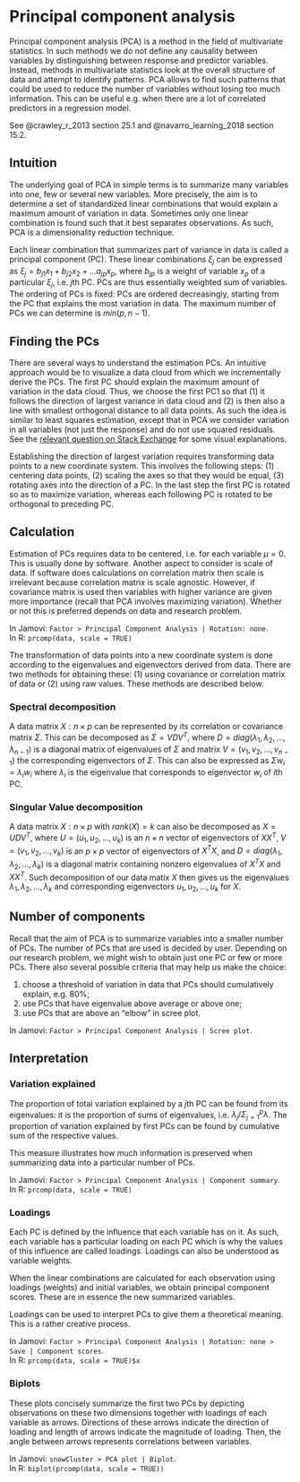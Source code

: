 # Principal component analysis

Principal component analysis (PCA) is a method in the field of multivariate statistics. In such methods we do not define any causality between variables by distinguishing between response and predictor variables. Instead, methods in multivariate statistics  look at the overall structure of data and attempt to identify patterns. PCA allows to find such patterns that could be used to reduce the number of variables without losing too much information. This can be useful e.g. when there are a lot of correlated predictors in a regression model.

See @crawley_r_2013 section 25.1 and @navarro_learning_2018 section 15.2. 

## Intuition

The underlying goal of PCA in simple terms is to summarize many variables into one, few or several new variables. More precisely, the aim is to determine a set of standardized linear combinations that would explain a maximum amount of variation in data. Sometimes only one linear combination is found such that it best separates observations. As such, PCA is a dimensionality reduction technique. 

Each linear combination that summarizes part of variance in data is called a principal component (PC). These linear combinations $\xi_j$ can be expressed as  $\xi_j = b_{j1}x_1 + b_{j2}x_2+ ... a_{jp}x_p$, where $b_{jp}$ is a weight of variable $x_p$ of a particular $\xi_j$, i.e. $j$th PC. PCs are thus essentially weighted sum of variables. The ordering of PCs is fixed: PCs are ordered decreasingly, starting from the PC that explains the most variation in data. The maximum number of PCs we can determine is $min(p, n - 1)$. 

## Finding the PCs

There are several ways to understand the estimation PCs. An intuitive approach would be to visualize a data cloud from which we incrementally derive the PCs. The first PC  should explain the maximum amount of variation in the data cloud. Thus, we choose the first PC1 so that (1) it follows the direction of largest variance in data cloud and (2) is then also a line with smallest orthogonal distance to all data points. As such the idea is similar to least squares estimation, except that in PCA we consider variation in all variables (not just the response) and do not use squared residuals. See the [relevant question on Stack Exchange](https://stats.stackexchange.com/questions/2691/making-sense-of-principal-component-analysis-eigenvectors-eigenvalues) for some visual explanations.

Establishing the direction of largest variation requires transforming data points to a new coordinate system. This involves the following steps: (1) centering data points, (2) scaling the axes so that they would be equal, (3) rotating axes into the direction of a  PC. In the last step the first PC is rotated so as to maximize variation, whereas each following PC is rotated to be orthogonal to preceding PC. 

## Calculation

Estimation of PCs requires data to be centered, i.e. for each variable $\mu = 0$. This is usually done by software. Another aspect to consider is scale of data. If software does calculations on correlation matrix then scale is irrelevant because correlation matrix is scale agnostic. However, if covariance matrix is used then variables with higher variance are given more importance (recall that PCA involves maximizing variation). Whether or not this is preferred depends on data and research problem.

In Jamovi: `Factor > Principal Component Analysis | Rotation: none`.  
In R: `prcomp(data, scale = TRUE)`

The transformation of data points into a new coordinate system is done according to the eigenvalues and eigenvectors derived from data. There are two methods for obtaining these: (1) using covariance or correlation matrix of data or (2) using raw values. These methods are described below.

### Spectral decomposition

A data matrix $X : n \times p$ can be represented by its correlation or covariance matrix $\Sigma$.  This can be decomposed as $\Sigma = V D V^T$, where $D = diag(\lambda_1, \lambda_2, \dots, \lambda_{n-1})$ is a diagonal matrix of eigenvalues of $\Sigma$ and matrix $V = (v_1, v_2, ..., v_{n-1})$ the corresponding eigenvectors of $\Sigma$. This can also be expressed as $\Sigma w_i = \lambda_i w_i$ where $\lambda_i$ is the eigenvalue that corresponds to eigenvector $w_i$ of $i$th PC. 

### Singular Value decomposition

A data matrix $X : n \times p$ with $rank(X) = k$ can also be decomposed as $X = UDV^T$, where  $U = (u_1, u_2, \dots, u_k)$ is an $n \times n$ vector of eigenvectors of $XX^T$, $V = (v_1, v_2, ..., v_k)$ is an $p \times p$ vector of eigenvectors of $X^TX$, and $D = diag(\lambda_1, \lambda_2, \dots, \lambda_k)$ is a diagonal matrix containing nonzero eigenvalues of $X^TX$ and $XX^T$. Such decomposition of our data matix $X$ then gives us the eigenvalues $\lambda_1, \lambda_2, \dots, \lambda_k$ and corresponding eigenvectors $u_1, u_2, \dots, u_k$ for $X$. 

## Number of components

Recall that the aim of PCA is to summarize variables into a smaller number of PCs. The number of PCs that are used is decided by user. Depending on our research problem, we might wish to obtain just one PC or few or more PCs. There also several possible criteria that may help us make the choice:

1. choose a threshold of variation in data that PCs should cumulatively explain, e.g. 80%; 
2. use PCs that have eigenvalue above average or above one; 
2. use PCs that are above an "elbow" in scree plot.

In Jamovi: `Factor > Principal Component Analysis | Scree plot`.

## Interpretation

### Variation explained

The proportion of total variation explained by a $j$th PC can be found from its eigenvalues: it is the proportion of sums of eigenvalues, i.e. $\lambda_j / \Sigma^p_{j=1} \lambda$. The proportion of variation explained by first PCs can be found by cumulative sum of the respective values. 

This measure illustrates how much information is preserved when summarizing data into a particular number of PCs.

In Jamovi: `Factor > Principal Component Analysis | Component summary`.  
In R: `prcomp(data, scale = TRUE)`

### Loadings

Each PC is defined by the influence that each variable has on it. As such, each variable has a particular loading on each PC which is why the values of this influence are called loadings. Loadings can also be understood as variable weights. 

When the linear combinations are calculated for each observation using loadings (weights) and initial variables, we obtain principal component scores. These are in essence the new summarized variables.

Loadings can be used to interpret PCs to give them a theoretical meaning. This is a rather creative process.

In Jamovi: `Factor > Principal Component Analysis | Rotation: none > Save | Component scores`.  
In R: `prcomp(data, scale = TRUE)$x`

### Biplots

These plots concisely summarize the first two PCs by depicting observations on these two dimensions together with loadings of each variable as arrows.  Directions of these arrows indicate the direction of loading and length of arrows indicate the magnitude of loading. Then, the angle between arrows represents correlations between variables.

In Jamovi: `snowCluster > PCA plot | Biplot`.  
In R: `biplot(prcomp(data, scale = TRUE))`